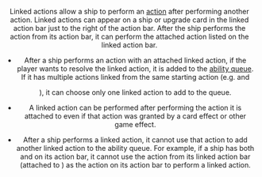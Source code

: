 <Header title="Linked actions" />

Linked actions allow a ship to perform an [action](/article/Action) after performing another
action. Linked actions can appear on a ship or upgrade card in the linked
action bar just to the right of the action bar. After the ship performs the
action from its action bar, it can perform the attached action listed on the
linked action bar.

- After a ship performs an action with an attached linked action, if the player
  wants to resolve the linked action, it is added to the [ability queue](/article/Ability_Queue). If it has
  multiple actions linked from the same starting action (e.g. <Focus/> <Linked/> <BarrelRoll/> and

  <Focus /> <Linked /> <Boost />
  ), it can choose only one linked action to add to the queue.

- A linked action can be performed after performing the action it is attached
  to even if that action was granted by a card effect or other game effect.

- After a ship performs a linked action, it cannot use that action to add
  another linked action to the ability queue. For example, if a ship has both
  <Focus /> <Linked /> <BarrelRoll /> and <BarrelRoll /> <Linked /> <Evade /> on
  its action bar, it cannot use the <BarrelRoll /> action from its linked action
  bar (attached to <Focus />) as the <BarrelRoll /> action on its action bar to
  perform a linked <Evade /> action.
